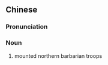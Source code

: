 {{also|胡骑}}
==Chinese==
{{zh-forms|s=胡骑}}

===Pronunciation===
{{zh-pron
|m=hújì
|cat=n
}}

===Noun===
{{zh-noun}}

# mounted northern barbarian troops